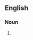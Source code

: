 ==English==
{{wikipedia}}
===Noun===
{{en-noun|s}}
#{{abbreviation of|single-point urban interchange}}
